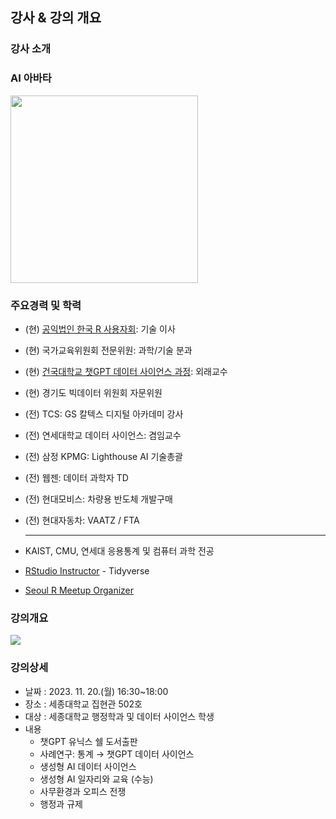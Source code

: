 ## 강사 & 강의 개요 {.smaller}

::: panel-tabset
### 강사 소개

::: {layout-ncol="2"}
### AI 아바타

![](img/profile.png){.absolute top="0" right="0" width="300"}

### 주요경력 및 학력

-   (현) [공익법인 한국 R 사용자회](https://r2bit.com/): 기술 이사

-   (현) 국가교육위원회 전문위원: 과학/기술 분과

-   (현) [건국대학교 챗GPT 데이터 사이언스 과정](https://r2bit.com/bitSlide/kunkuk_20230701.html#/title-slide): 외래교수

-   (현) 경기도 빅데이터 위원회 자문위원

-   (전) TCS: GS 칼텍스 디지털 아카데미 강사

-   (전) 연세대학교 데이터 사이언스: 겸임교수

-   (전) 삼정 KPMG: Lighthouse AI 기술총괄

-   (전) 웹젠: 데이터 과학자 TD

-   (전) 현대모비스: 차량용 반도체 개발구매 <br>

-   (전) 현대자동차: VAATZ / FTA <br>

    <hr>

-   KAIST, CMU, 연세대 응용통계 및 컴퓨터 과학 전공

-   [RStudio Instructor](https://education.rstudio.com/trainers/people/lee+kwangchun/) - Tidyverse

-   [Seoul R Meetup Organizer](https://r2bit.com/seoul-r/)
:::

### 강의개요

::: {layout-ncol="2"}
![](img/sejong_logo.png)

### 강의상세

-   날짜 : 2023. 11. 20.(월) 16:30\~18:00
-   장소 : 세종대학교 집현관 502호
-   대상 : 세종대학교 행정학과 및 데이터 사이언스 학생
-   내용
    -   챗GPT 유닉스 쉘 도서출판
    -   사례연구: 통계 &rarr; 챗GPT 데이터 사이언스 
    -   생성형 AI 데이터 사이언스
    -   생성형 AI 일자리와 교육 (수능)
    -   사무환경과 오피스 전쟁
    -   행정과 규제    

:::

:::
